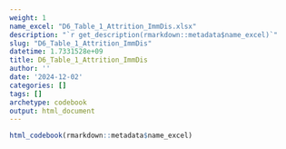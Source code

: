 ```yaml
---
weight: 1
name_excel: "D6_Table_1_Attrition_ImmDis.xlsx"
description: "`r get_description(rmarkdown::metadata$name_excel)`"
slug: "D6_Table_1_Attrition_ImmDis"
datetime: 1.7331528e+09
title: D6_Table_1_Attrition_ImmDis
author: ''
date: '2024-12-02'
categories: []
tags: []
archetype: codebook
output: html_document
---
```


```r
html_codebook(rmarkdown::metadata$name_excel)
```
